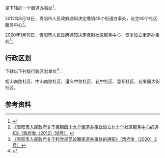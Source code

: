 {{中国乡级行政区|52/01/02/011/000}}

'''{{PAGENAMEBASE}}'''是{{PRC admin/fullname|52/01/02/011/000|3}}下辖的一个[[街道办事处|街道办事处]]<ref>{{PRC admin/ref sgc|{{PRC admin/parent|52/01/02/011/000}}}}</ref>。

2012年8月14日，贵阳市人民政府通知决定撤销49个街道办事处，设立90个社区服务中心<ref>[http://www.gygov.gov.cn/art/2012/8/14/art_18583_411039.html 《贵阳市人民政府关于撤销四十九个街道办事处设立九十个社区服务中心的通知》（筑府发〔2012〕58号）] {{webarchive|url=https://web.archive.org/web/20170907041232/http://www.gygov.gov.cn/art/2012/8/14/art_18583_411039.html |date=2017-09-07 }}</ref>。

2020年1月10日，贵阳市人民政府通知决定撤销社区服务中心，恢复设立街道办事处<ref>[http://www.guiyang.gov.cn/zwgk/zfxxgks/fdzdgknr/lzyj/gfxwj/szfgfxwj/qff/202002/t20200214_48947940.html 《贵阳市人民政府关于科学规范设置街道办事处的通知》（筑府发〔2020〕2号）]</ref>。

== 行政区划 ==
{{PAGENAMEBASE}}下辖以下村级行政区划单位<ref>{{PRC admin/ref sgc|52/01/02/011/000}}</ref>：

松山南路社区、中山南路社区、遵义中路社区、花中社区、慧都社区、花果园大街社区。

== 参考资料 ==
{{reflist}}

{{贵州行政区划小作品}}
{{PRC admin/navcat|52/01/02/011/000}}